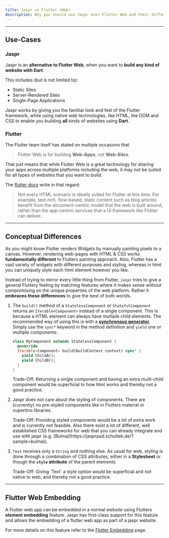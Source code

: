 ```yaml
---
title: Jaspr vs Flutter (Web)
description: Why you should use Jaspr over Flutter Web and their differences.
---
```


---

## Use-Cases

### Jaspr

Jaspr is an **alternative to Flutter Web**, when you want to **build any kind of website with Dart**.

This includes (but is not limited to):

- Static Sites
- Server-Rendered Sites
- Single-Page Applications

Jaspr works by giving you the familiar look and feel of the Flutter framework, while using native web
technologies, like HTML, the DOM and CSS to enable you building **all** kinds of websites using **Dart**.

### Flutter

The Flutter team itself has stated on multiple occasions that
> Flutter Web is for building **Web-Apps**, not **Web-Sites**.

That just means that while Flutter Web is a great technology for sharing your apps across multiple 
platforms including the web, it may not be suited for all types of websites that you want to build.

The [flutter docs](https://docs.flutter.dev/web) write in that regard:

> Not every HTML scenario is ideally suited for Flutter at this time. For example, text-rich, flow-based, 
> static content such as blog articles benefit from the document-centric model that the web is built around, 
> rather than the app-centric services that a UI framework like Flutter can deliver.

---

## Conceptual Differences

As you might know Flutter renders Widgets by manually painting pixels to a canvas. However, rendering web-pages
with HTML & CSS works **fundamentally different** to Flutters painting approach. Also, Flutter has a vast variety
of widgets with different purposes and styling, whereas in html you can uniquely style each html element however
you like.

Instead of trying to mirror every little thing from Flutter, `jaspr` tries to give a general Fluttery feeling
by matching features where it makes sense without compromising on the unique properties of the web platform.
Rather it **embraces these differences** to give the best of both worlds.

1. The `build()` method of a `StatelessComponent` or `StatefulComponent` returns an `Iterable<Component>`
   instead of a single component. This is because a HTML element can always have multiple child elements.
   The recommended way of using this is with a [**synchronous generator**](https://dart.dev/guides/language/language-tour#generators).
   Simply use the `sync*` keyword in the method definition and `yield` one or multiple components:

   ```dart
   class MyComponent extends StatelessComponent {
     @override
     Iterable<Component> build(BuildContext context) sync* {
       yield ChildA();
       yield ChildB();
     } 
   }
   ```

   <Info>
   Trade-Off: Returning a single component and having an extra multi-child component would be superficial
   to how html works and thereby not a good practice.
   </Info>

2. Jaspr does not care about the styling of components. There are (currently) no pre-styled components
   like in Flutters material or cupertino libraries.

   <Info>
   Trade-Off: Providing styled components would be a lot of extra work and is currently not feasible.
   Also there exist a lot of different, well established CSS frameworks for web that you can already
   integrate and use with jaspr (e.g. [Bulma](https://jasprpad.schultek.de/?sample=bulma)).
   </Info>

3. `Text` receives only a `String` and nothing else. As usual for web, styling is done through a combination
   of CSS attributes, either in a **Stylesheet** or though the **`style` attribute** of the parent elements.

   <Info>
   Trade-Off: Giving `Text` a style option would be superficial and not native to web, and thereby not
   a good practice.
   </Info>

---

## Flutter Web Embedding

A Flutter web app can be embedded in a normal website using Flutters **element embedding** feature. Jaspr has first-class
support for this feature and allows the embedding of a flutter web app as part of a jaspr website.

For more details on this feature refer to the [Flutter Embedding](/going_further/flutter_embedding) page.
